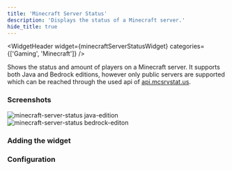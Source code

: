 ```yaml
---
title: 'Minecraft Server Status'
description: 'Displays the status of a Minecraft server.'
hide_title: true
---
```




<WidgetHeader
  widget={minecraftServerStatusWidget}
  categories={['Gaming', 'Minecraft']}
/>

Shows the status and amount of players on a Minecraft server. It supports both Java and Bedrock editions, however only public servers are supported which can be reached through the used api of [api.mcsrvstat.us](https://api.mcsrvstat.us).

### Screenshots


<div className='flex gap-1'>
  <img src={javaItem} alt="minecraft-server-status java-edition" width={128 * 1.5} height={128 * 1.5} />
  <img src={bedrockItem} alt="minecraft-server-status bedrock-editon" width={128 * 1.5} height={128 * 1.5} />
</div>

### Adding the widget

<AddingWidget />

### Configuration
<WidgetConfig configuration={minecraftServerStatusWidget.configuration} />
